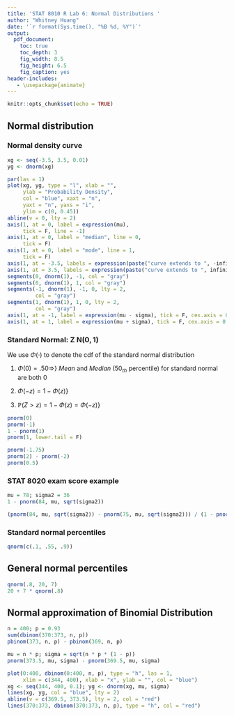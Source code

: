 ```yaml
---
title: 'STAT 8010 R Lab 6: Normal Distributions '
author: "Whitney Huang"
date: '`r format(Sys.time(), "%B %d, %Y")`'
output:
  pdf_document:
    toc: true
    toc_depth: 3
    fig_width: 8.5
    fig_height: 6.5
    fig_caption: yes
header-includes:
   - \usepackage{animate}
---
```


```r
knitr::opts_chunk$set(echo = TRUE)
```


## Normal distribution

### Normal density curve

```r
xg <- seq(-3.5, 3.5, 0.01)
yg <- dnorm(xg)

par(las = 1)
plot(xg, yg, type = "l", xlab = "",
     ylab = "Probability Density",
     col = "blue", xaxt = "n",
     yaxt = "n", yaxs = "i",
     ylim = c(0, 0.45))
abline(v = 0, lty = 2)
axis(1, at = 0, label = expression(mu),
     tick = F, line = -1)
axis(1, at = 0, label = "median", line = 0,
     tick = F)
axis(1, at = 0, label = "mode", line = 1,
     tick = F)
axis(1, at = -3.5, labels = expression(paste("curve extends to ", -infinity)), cex.axis = 0.7)
axis(1, at = 3.5, labels = expression(paste("curve extends to ", infinity)), cex.axis = 0.7)
segments(0, dnorm(1), -1, col = "gray")
segments(0, dnorm(1), 1, col = "gray")
segments(-1, dnorm(1), -1, 0, lty = 2,
         col = "gray")
segments(1, dnorm(1), 1, 0, lty = 2,
         col = "gray")
axis(1, at = -1, label = expression(mu - sigma), tick = F, cex.axis = 0.8, line = -1)
axis(1, at = 1, label = expression(mu + sigma), tick = F, cex.axis = 0.8, line = -1)
```

### Standard Normal: $\mathrm{Z} ~ \mathrm{N}(0, 1)$

We use $\Phi(\cdot)$ to denote the cdf of the standard normal distribution

1. $\Phi(0)=.50\Rightarrow$} *Mean* and *Median* ($50_{th}$ percentile) for standard normal are both $0$

2. $\Phi(-z)=1-\Phi(z)$}

3. $\mathbb{P}(Z>z)=1-\Phi(z)=\Phi(-z)$}

```r
pnorm(0)
pnorm(-1)
1 - pnorm(1)
pnorm(1, lower.tail = F)

pnorm(-1.75)
pnorm(2) - pnorm(-2)
pnorm(0.5)
```

### STAT 8020 exam score example

```r
mu = 78; sigma2 = 36
1 - pnorm(84, mu, sqrt(sigma2))

(pnorm(84, mu, sqrt(sigma2)) - pnorm(75, mu, sqrt(sigma2))) / (1 - pnorm(75, mu, sqrt(sigma2)))
```

### Standard normal percentiles

```r
qnorm(c(.1, .55, .9))
```

## General normal percentiles

```r
qnorm(.8, 20, 7)
20 + 7 * qnorm(.8)
```

## Normal approximation of Binomial Distribution

```r
n = 400; p = 0.93
sum(dbinom(370:373, n, p))
pbinom(373, n, p) - pbinom(369, n, p)

mu = n * p; sigma = sqrt(n * p * (1 - p)) 
pnorm(373.5, mu, sigma) - pnorm(369.5, mu, sigma)

plot(0:400, dbinom(0:400, n, p), type = "h", las = 1,
     xlim = c(344, 400), xlab = "x", ylab = "", col = "blue")
xg <- seq(344, 400, 0.1); yg <- dnorm(xg, mu, sigma)
lines(xg, yg, col = "blue", lty = 2)
abline(v = c(369.5, 373.5), lty = 2, col = "red")
lines(370:373, dbinom(370:373, n, p), type = "h", col = "red")
```

